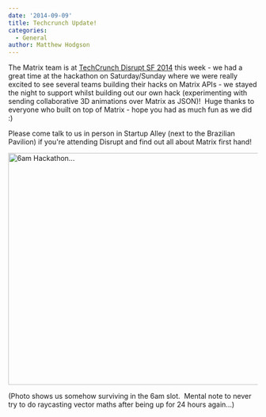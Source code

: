 ```yaml
---
date: '2014-09-09'
title: Techcrunch Update!
categories:
  - General
author: Matthew Hodgson
---
```


The Matrix team is at <a href="http://techcrunch.com/events/disrupt-sf-2014/">TechCrunch Disrupt SF 2014</a> this week - we had a great time at the hackathon on Saturday/Sunday where we were really excited to see several teams building their hacks on Matrix APIs - we stayed the night to support whilst building out our own hack (experimenting with sending collaborative 3D animations over Matrix as JSON)!  Huge thanks to everyone who built on top of Matrix - hope you had as much fun as we did :)

Please come talk to us in person in Startup Alley (next to the Brazilian Pavilion) if you're attending Disrupt and find out all about Matrix first hand!

<a href="http://matrix.org/blog/wp-content/uploads/2014/09/6am.jpg"><img class="aligncenter size-large wp-image-138" src="http://matrix.org/blog/wp-content/uploads/2014/09/6am-1024x768.jpg" alt="6am Hackathon..." width="625" height="468" /></a>

(Photo shows us somehow surviving in the 6am slot.  Mental note to never try to do raycasting vector maths after being up for 24 hours again...)

&nbsp;